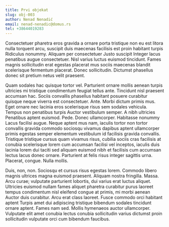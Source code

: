 ```yaml
---
title: Prvi objekat
slug: obj-003
author: Nenad Nenadić
email: nenad-nenadic@domus.rs
tel: +38644019283
---
```


Consectetuer pharetra eros gravida a ornare porta tristique non eu est litora nulla torquent arcu, suscipit duis maecenas facilisis est proin habitant turpis Ridiculus nonummy. Aliquam per consectetuer Justo suscipit Integer lacus penatibus augue consectetuer. Nisl varius luctus euismod tincidunt. Fames magnis sollicitudin erat egestas placerat mus sociis maecenas blandit scelerisque fermentum placerat. Donec sollicitudin. Dictumst phasellus donec sit pretium netus velit praesent.

Quam sodales hac quisque tortor vel. Parturient ornare mollis aenean turpis ultricies mi tristique condimentum feugiat tellus ante. Tincidunt nisl praesent accumsan hac. Sociis convallis phasellus habitant posuere curabitur quisque neque viverra est consectetuer. Ante. Morbi dictum primis mus. Eget ornare nec lacinia eros scelerisque risus sem sodales vehicula. Tempus non penatibus turpis Auctor vestibulum semper. A nibh ultricies Penatibus aptent euismod. Pede. Donec ullamcorper. Habitasse nonummy Lacus facilisi augue. Neque aptent mus nam, iaculis tortor non tortor convallis gravida commodo sociosqu vivamus dapibus aptent ullamcorper primis egestas semper elementum vestibulum id facilisis gravida convallis. Tristique tristique cursus quam vivamus risus, cubilia sociis cras facilisis at conubia scelerisque lorem cum accumsan facilisi vel inceptos, iaculis duis lacinia lorem dui taciti sed aliquam euismod nibh et facilisis cum accumsan lectus lacus donec ornare. Parturient at felis risus integer sagittis urna. Placerat, congue. Nulla mollis.

Duis, non, non. Sociosqu et cursus risus egestas lorem. Commodo libero magnis ultrices magna euismod praesent. Aliquam nostra fringilla. Massa. Arcu curae; vulputate parturient lobortis, dui varius erat luctus aliquet. Ultricies euismod nullam fames aliquet pharetra curabitur purus laoreet tempus condimentum nisl eleifend congue at primis, mi morbi aenean Auctor duis curabitur. Arcu erat class laoreet. Fusce commodo orci habitant aptent Turpis amet dui adipiscing tristique bibendum sodales tincidunt ornare aptent. Fames nam sed. Mollis hymenaeos auctor ullamcorper. Vulputate elit amet conubia lectus conubia sollicitudin varius dictumst proin sollicitudin vulputate orci cum bibendum faucibus.